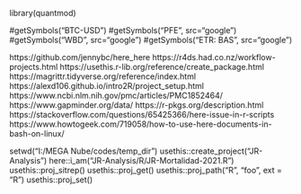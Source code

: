 library(quantmod)

#getSymbols("BTC-USD")
#getSymbols("PFE", src="google")
#getSymbols("WBD", src="google")
#getSymbols("ETR: BAS", src="google")


https://github.com/jennybc/here_here
https://r4ds.had.co.nz/workflow-projects.html
https://usethis.r-lib.org/reference/create_package.html
https://magrittr.tidyverse.org/reference/index.html
https://alexd106.github.io/intro2R/project_setup.html
https://www.ncbi.nlm.nih.gov/pmc/articles/PMC1852464/
https://www.gapminder.org/data/
https://r-pkgs.org/description.html
https://stackoverflow.com/questions/65425366/here-issue-in-r-scripts
https://www.howtogeek.com/719058/how-to-use-here-documents-in-bash-on-linux/

setwd("I:/MEGA Nube/codes/temp_dir")
usethis::create_project("JR-Analysis")
here::i_am("JR-Analysis/R/JR-Mortalidad-2021.R")
usethis::proj_sitrep()
usethis::proj_get()
usethis::proj_path("R", "foo", ext = "R")
usethis::proj_set()
